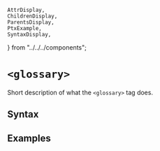     AttrDisplay,
    ChildrenDisplay,
    ParentsDisplay,
    PtxExample,
    SyntaxDisplay,
} from "../../../components";

# `<glossary>`

Short description of what the `<glossary>` tag does.

## Syntax

<SyntaxDisplay name="glossary" />

## Examples

    